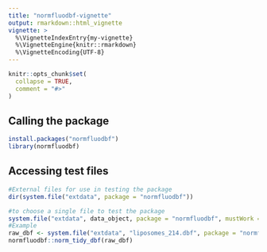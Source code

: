 ```yaml
---
title: "normfluodbf-vignette"
output: rmarkdown::html_vignette
vignette: >
  %\VignetteIndexEntry{my-vignette}
  %\VignetteEngine{knitr::rmarkdown}
  %\VignetteEncoding{UTF-8}
---
```


```r
knitr::opts_chunk$set(
  collapse = TRUE,
  comment = "#>"
)
```

## Calling the package
```r
install.packages("normfluodbf")
library(normfluodbf)
```

## Accessing test files 
```r
#External files for use in testing the package
dir(system.file("extdata", package = "normfluodbf"))

#to choose a single file to test the package
system.file("extdata", data_object, package = "normfluodbf", mustWork = TRUE)
#Example
raw_dbf <- system.file("extdata", "liposomes_214.dbf", package = "normfluodbf", mustWork = TRUE)
normfluodbf::norm_tidy_dbf(raw_dbf)
```
